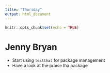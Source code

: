 ```yaml
---
title: "Thursday"
output: html_document
---
```


```r
knitr::opts_chunk$set(echo = TRUE)
```

# Jenny Bryan

- Start using `testthat` for package management
- Have a look at the praise tha package